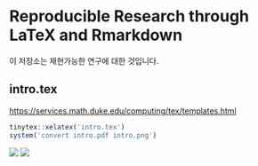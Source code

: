 

# Reproducible Research through LaTeX and Rmarkdown

이 저장소는 재현가능한 연구에 대한 것입니다.


## intro.tex

<https://services.math.duke.edu/computing/tex/templates.html>

```r
tinytex::xelatex('intro.tex')
system('convert intro.pdf intro.png')
```

![](intro-0.png)
![](intro-1.png)
